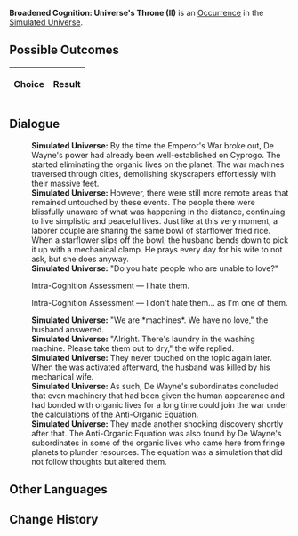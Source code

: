 {{Simulated Universe Event Infobox
|title         = Broadened Cognition: Universe's Throne (II)
|image         = Trailblaze Secret 9.png
|type          =
|domains_su    = 
|domains_ext   = 
|domains_swarm = 
|domains_gng   = 
|requirements  =
|prev          = {{tx}}
|next          = {{tx}}
|indexRewards  =
|characters    = 
}}
'''Broadened Cognition: Universe's Throne (II)''' is an [[Simulated Universe/Occurrence|Occurrence]] in the [[Simulated Universe]].

==Possible Outcomes==
{| class="article-table"
!Choice
!Result

|}

<!--
==Gameplay Notes==

-->
==Dialogue==
{{Dialogue Start}}
:'''Simulated Universe:''' By the time the Emperor's War broke out, De Wayne's power had already been well-established on Cyprogo. The {{Color|Keyword|mechanical overlords}} started eliminating the organic lives on the planet. The war machines traversed through cities, demolishing skyscrapers effortlessly with their massive feet.
:'''Simulated Universe:''' However, there were still more remote areas that remained untouched by these events. The people there were blissfully unaware of what was happening in the distance, continuing to live simplistic and peaceful lives. Just like at this very moment, a laborer couple are sharing the same bowl of starflower fried rice. When a starflower slips off the bowl, the husband bends down to pick it up with a mechanical clamp. He prays every day for his wife to not ask, but she does anyway.
:'''Simulated Universe:''' "Do you hate people who are unable to love?"
:{{DIcon|Arrow}} Intra-Cognition Assessment &mdash; I hate them.
:{{DIcon|Arrow}} Intra-Cognition Assessment &mdash; I don't hate them... as I'm one of them.
:'''Simulated Universe:''' "We are *machines*. We have no love," the husband answered.
:'''Simulated Universe:''' "Alright. There's laundry in the washing machine. Please take them out to dry," the wife replied.
:'''Simulated Universe:''' They never touched on the topic again later. When the {{Color|Keyword|Anti-Organic Equation}} was activated afterward, the husband was killed by his mechanical wife.
:'''Simulated Universe:''' As such, De Wayne's subordinates concluded that even machinery that had been given the human appearance and had bonded with organic lives for a long time could join the war under the calculations of the Anti-Organic Equation.
:'''Simulated Universe:''' They made another shocking discovery shortly after that. The Anti-Organic Equation was also found by De Wayne's subordinates in some of the organic lives who came here from fringe planets to plunder resources. The equation was a simulation that did not follow thoughts but altered them.
{{Dialogue End}}

==Other Languages==
{{Other Languages
|en   = Broadened Cognition: Universe's Throne (II)
|zhs  = 认知拓宽：「宇宙王座」•其二
|zht  = 認知拓寬：「宇宙王座」•其二
|ja   = {{Rubi|認識拡張|にんしきかくちょう}}：「{{Rubi|宇宙|うちゅう}}の{{Rubi|玉座|ぎょくざ}}」・その2
|ko   = 인지 확대: 「우주의 왕좌」•2
|es   = Expansión perceptiva: trono del universo II
|fr   = Élévation de la conscience : Trône de l'univers (II)
|ru   = Расширение сознания: Вселенский трон II
|th   = ขยายการรับรู้: "บัลลังก์จักรวาล" (2)
|vi   = Mở Rộng Tri Thức: Ngai Vàng Vũ Trụ 2
|de   = Kognitive Erweiterung: Thron des Universums (II)
|id   = Ekspansi Kognitif: "Takhta Kosmis" (2)
|pt   = Expansão Cognitiva: Trono do Universo (II)
}}

==Change History==
{{Change History|1.0}}
